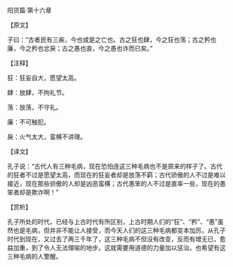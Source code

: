 

阳货篇·第十六章

【原文】

子曰：“古者民有三疾，今也或是之亡也。古之狂也肆，今之狂也荡；古之矜也廉，今之矜也忿戾；古之愚也直，今之愚也诈而已矣。”

【注释】

狂：狂妄自大，愿望太高。

肆：放肆，不拘礼节。

荡：放荡，不守礼。

廉：不可触犯。

戾：火气太大，蛮横不讲理。

【译文】

孔子说：“古代人有三种毛病，现在恐怕连这三种毛病也不是原来的样子了。古代的狂者不过是愿望太高，而现在的狂妄者却是放荡不羁；古代骄傲的人不过是难以接近，现在那些骄傲的人却是凶恶蛮横；古代愚笨的人不过是直率一些，现在的愚笨者却是欺诈啊！”

【赏析】

孔子所处的时代，已经与上古时代有所区别，上古时期人们的“狂”、“矜”、“愚”虽然也是毛病，但并非不能让人接受，而今天人们的这三种毛病都变本加厉。从孔子时代到现在，又过去了两三千年了，这三种毛病不但没有改变，反而有增无已，愈益加重，到了令人无法理喻的地步。这就需要用道德的力量加以惩治。也希望有这三种毛病的人警醒。

